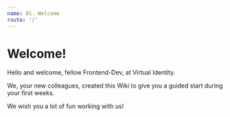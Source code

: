 ```yaml
---
name: 01. Welcome
route: '/'
---
```

# Welcome!

Hello and welcome, fellow Frontend-Dev, at Virtual Identity.

We, your new colleagues, created this Wiki to give you a guided start during your first weeks.

We wish you a lot of fun working with us!